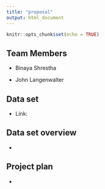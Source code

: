 ```yaml
---
title: "proposal"
output: html_document
---
```


```r
knitr::opts_chunk$set(echo = TRUE)
```

## Team Members

* Binaya Shrestha

* John Langenwalter




## Data set

* Link: 




## Data set overview

* 




## Project plan

* 
